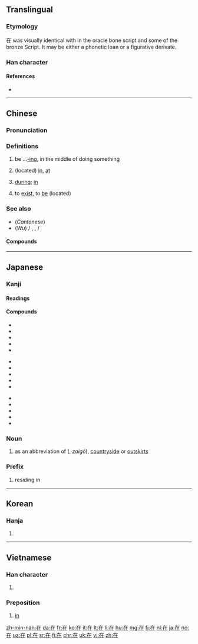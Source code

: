 ==Translingual==
{{stroke order|strokes=6}}
{{stroke order|type=animate}}

===Etymology===
{{Han etyl}}
{{Han compound|才|土|c1=p|c2=s|t2=earth|ls=psc}}

在 was visually identical with {{etyl|och|zh}} {{term|才||sprout|lang=och}} in the oracle bone script and some of the bronze Script. It may be either a phonetic loan or a figurative derivate.

===Han character===
{{Han char|rn=32|rad=土|as=03|sn=6|four=40214|canj=KLG|ids=⿸𠂇⿰丨土}}

====References====
* {{Han ref|kx=0224.181|dkj=04881|dj=0455.140|hdz=10418.070|uh=5728|ud=22312|bh=A662|bd=42594}}

----

==Chinese==
{{zh-forms}}

===Pronunciation===
{{zh-pron
|m=zài
|c=zoi6
|h=pfs=chhai/chhôi
|mn=chāi
|w=3ze
|mc=y
|oc=y
|ma=y
|cat=adv,prep,v
}}

===Definitions===
{{zh-hanzi}}

# be ...[[-ing]], in the middle of doing something {{gloss|indicating an action in progress}}
#: {{zh-usex|我 '''在''' 看 電視。|I'm watch'''ing''' TV.}}
# (located) [[in]], [[at]]
#: {{zh-usex|我 住 '''在''' ^中國。|I live '''in''' China.}}
#: {{zh-usex|我們 '''在''' 當地 報紙 上 登 了 一 則 廣告。|We put an ad '''in''' the local paper.}}
#: {{zh-usex|每 天 下午 他 '''在''' 家裡 工作。|Every afternoons he works '''at''' home.}}
# [[during]]; [[in]]
#: {{zh-usex|你 打算 '''在''' 假期 裡 做 什麼？|What do you plan to do '''during''' the holidays?}}  
#: {{zh-usex|他 的 日記 '''在''' 他 生前 未曾 發表 過。|His diary was not published '''during''' his lifetime.}}  
# to [[exist]], to [[be]] (located)
#: {{zh-usex|他 在 那里？|Where is he?}}
#: {{zh-usex|旅馆 在 新 购物中心 附近。|The hotel is located near the new shopping center.}}

===See also===
* (''Cantonese'') {{zh-l|喺}}
* (''Wu'') {{zh-l|辣}} / {{zh-l|拉}}, {{zh-l|辣嗨}}, {{zh-l|辣海}} / {{zh-l|拉海}}

====Compounds====
{{der3
| {{zh-l|在案}}
| {{zh-l|在編}}
| {{zh-l|在冊}}
| {{zh-l|在場}}
| {{zh-l|在當}}
| {{zh-l|在行}}
| {{zh-l|在乎}}
| {{zh-l|在即}}
| {{zh-l|在家}}
| {{zh-l|在教}}
| {{zh-l|在劫難逃}}
| {{zh-l|在理}}
| {{zh-l|在內}}
| {{zh-l|在譜}}
| {{zh-l|在世}}
| {{zh-l|在數}}
| {{zh-l|在所不辭}}
| {{zh-l|在所不計}}
| {{zh-l|在所不惜}}
| {{zh-l|在所難免}}
| {{zh-l|在逃}}
| {{zh-l|在天之靈}}
| {{zh-l|在外}}
| {{zh-l|在望}}
| {{zh-l|在位}}
| {{zh-l|在握}}
| {{zh-l|在下}}
| {{zh-l|在先}}
| {{zh-l|在線}}
| {{zh-l|在心}}
| {{zh-l|在學}}
| {{zh-l|在押}}
| {{zh-l|在野}}
| {{zh-l|在野黨}}
| {{zh-l|在業}}
| {{zh-l|在意}}
| {{zh-l|在於}}
| {{zh-l|在職}}
| {{zh-l|在座}}
| {{zh-l|現在}}
}}

----

==Japanese==

===Kanji===
{{ja-kanji|grade=5|rs=土03}}

====Readings====
{{ja-readings
|goon=[[ざい]] (zai)
|kanon=[[さい]] (sai) {{qualifier|non-[[w:Jōyō kanji|Jōyō]] reading}}
|kun=[[ある|あ.る]] ({{ja-l|在る}}, a.ru), [[あり]] (ari) {{qualifier|rare}}, [[ます|-ま.す]] ({{ja-l|在す}}, -ma.su) {{qualifier|rare}}
}}

====Compounds====
{{top3}}
* {{ja-l|在位|ざいい|zaii}}
* {{ja-l|在家|ざいけ|zaike}}
* {{ja-l|在庫|ざいこ|zaiko}}
* {{ja-l|在校|ざいこう|zaikō}}
* {{ja-l|在住|ざいじゅう|zaijū}}
{{mid3}}
* {{ja-l|在職|ざいしょく|zaishoku}}
* {{ja-l|在世|ざいせ|zaise}}
* {{ja-l|在籍|ざいせき|zaiseki}}
* {{ja-l|在宅|ざいたく|zaitaku}}
* {{ja-l|在任|ざいにん|zainin}}
{{mid3}}
* {{ja-l|在来|ざいらい|zairai}}
* {{ja-l|在留|ざいりゅう|zairyū}}
* {{ja-l|存在|そんざい|sonzai}}
* {{ja-l|在日|ざいにち|zainichi}}
* {{ja-l|現在地|げんざいち|genzaichi}}
{{bottom}}

===Noun===
{{ja-noun|ざい}} 

# as an abbreviation of {{l|ja|在郷}} ({{l|ja|ざいごう}}, ''zaigō''), [[countryside]] or [[outskirts]]

===Prefix===
{{ja-pos|ざい|prefix}} 

# residing in

----

==Korean==

===Hanja===
{{ko-hanja|hangeul=재|rv=jae|mr=chae}}

# {{defn|lang=ko|sort=土03}}

----

==Vietnamese==

===Han character===
{{vi-hantu|tại|rs=土03}}

# {{defn|lang=vi|sort=土03}}

===Preposition===
{{head|vi|preposition|sc=Hant}}{{attention|vi|may need inflection template}}

# [[in]]

[[zh-min-nan:在]]
[[da:在]]
[[fr:在]]
[[ko:在]]
[[it:在]]
[[lt:在]]
[[li:在]]
[[hu:在]]
[[mg:在]]
[[fj:在]]
[[nl:在]]
[[ja:在]]
[[no:在]]
[[uz:在]]
[[pl:在]]
[[sr:在]]
[[fi:在]]
[[chr:在]]
[[uk:在]]
[[vi:在]]
[[zh:在]]